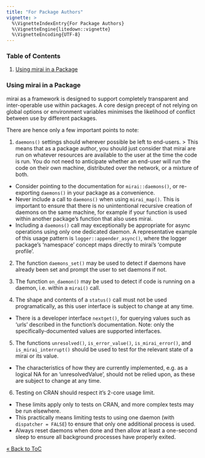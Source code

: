 ```yaml
---
title: "For Package Authors"
vignette: >
  %\VignetteIndexEntry{For Package Authors}
  %\VignetteEngine{litedown::vignette}
  %\VignetteEncoding{UTF-8}
---
```



### Table of Contents

1. [Using mirai in a Package](#using-mirai-in-a-package)

### Using mirai in a Package

mirai as a framework is designed to support completely transparent and inter-operable use within packages.
A core design precept of not relying on global options or environment variables minimises the likelihood of conflict between use by different packages.

There are hence only a few important points to note:

1. `daemons()` settings should wherever possible be left to end-users.
> This means that as a package author, you should just consider that mirai are run on whatever resources are available to the user at the time the code is run.
You do not need to anticipate whether an end-user will run the code on their own machine, distributed over the network, or a mixture of both.

- Consider pointing to the documentation for `mirai::daemons()`, or re-exporting `daemons()` in your package as a convenience.
- Never include a call to `daemons()` when using `mirai_map()`.
  This is important to ensure that there is no unintentional recursive creation of daemons on the same machine, for example if your function is used within another package's function that also uses mirai.
- Including a `daemons()` call may exceptionally be appropriate for async operations using only one dedicated daemon.
  A representative example of this usage pattern is `logger::appender_async()`, where the logger package's 'namespace' concept maps directly to mirai's 'compute profile'.

2. The function `daemons_set()` may be used to detect if daemons have already been set and prompt the user to set daemons if not.

3. The function `on_daemon()` may be used to detect if code is running on a daemon, i.e. within a `mirai()` call.

4. The shape and contents of a `status()` call must not be used programatically, as this user interface is subject to change at any time.
- There is a developer interface `nextget()`, for querying values such as 'urls' described in the function's documentation.
  Note: only the specifically-documented values are supported interfaces.

5. The functions `unresolved()`, `is_error_value()`, `is_mirai_error()`, and `is_mirai_interrupt()` should be used to test for the relevant state of a mirai or its value.
- The characteristics of how they are currently implemented, e.g. as a logical NA for an 'unresolvedValue', should not be relied upon, as these are subject to change at any time.

6. Testing on CRAN should respect it's 2-core usage limit.
- These limits apply only to tests on CRAN, and more complex tests may be run elsewhere.
- This practically means limiting tests to using one daemon (with `dispatcher = FALSE`) to ensure that only one additional process is used.
- Always reset daemons when done and then allow at least a one-second sleep to ensure all background processes have properly exited.

[&laquo; Back to ToC](#table-of-contents)
